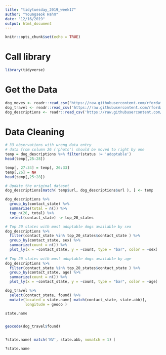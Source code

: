 ```yaml
---
title: "tidytuesday_2019_week17"
author: "Youngseok Hahm"
date: "12/16/2019"
output: html_document
---
```


```r
knitr::opts_chunk$set(echo = TRUE)
```

# Call library
```r
library(tidyverse)
```


# Get the Data
```r
dog_moves <- readr::read_csv('https://raw.githubusercontent.com/rfordatascience/tidytuesday/master/data/2019/2019-12-17/dog_moves.csv')
dog_travel <- readr::read_csv('https://raw.githubusercontent.com/rfordatascience/tidytuesday/master/data/2019/2019-12-17/dog_travel.csv')
dog_descriptions <- readr::read_csv('https://raw.githubusercontent.com/rfordatascience/tidytuesday/master/data/2019/2019-12-17/dog_descriptions.csv')
```

# Data Cleaning
```r
# 33 observations with wrong data entry
# data from column 26 ('photo') should be moved to right by one
temp = dog_descriptions %>% filter(status != 'adoptable')
head(temp[,25:28])

temp[, 27:34] = temp[, 26:33]
temp[,26] = NA
head(temp[,25:28])

# Update the original dataset
dog_descriptions[match( temp$url, dog_descriptions$url ), ] <- temp
```

```r
dog_descriptions %>% 
  group_by(contact_state) %>%
  summarize(total = n()) %>%
  top_n(20, total) %>%
  select(contact_state) -> top_20_states

# Top 20 states with most adoptable dogs available by sex
dog_descriptions %>%
  filter(contact_state %in% top_20_states$contact_state ) %>%
  group_by(contact_state, sex) %>%
  summarize(count = n()) %>%
  plot_ly(x = ~contact_state, y = ~count, type = "bar", color = ~sex)
    
# Top 20 states with most adoptable dogs available by age
dog_descriptions %>%
  filter(contact_state %in% top_20_states$contact_state ) %>%
  group_by(contact_state, age) %>%
  summarize(count = n()) %>%
  plot_ly(x = ~contact_state, y = ~count, type = "bar", color = ~age)
```


```r

dog_travel %>%
  select(contact_state, found) %>%
  mutate(located = state.name[ match(contact_state, state.abb)],
         longitude = geoco )

state.name


geocode(dog_travel$found)


?state.name[ match('NV', state.abb, nomatch = 1) ]

?state.name
```